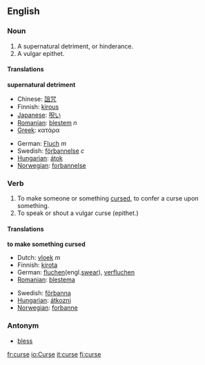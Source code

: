 ==English==

===Noun===
{{en-noun-reg}}

# A supernatural detriment, or hinderance.
# A vulgar epithet.

====Translations====
'''supernatural detriment'''
{{top}}
*Chinese: [[詛咒]]
*Finnish: [[kirous]]
*[[Japanese]]: [[呪い]]
*[[Romanian]]: [[blestem]] ''n''
*[[Greek]]: κατάρα
{{mid}}
*German: [[Fluch]] ''m''
*Swedish: [[förbannelse]] ''c''
*[[Hungarian]]: [[átok]]
*[[Norwegian]]: [[forbannelse]]
{{bottom}}

===Verb===
{{en-infl-reg-other-e|curs|e}}

# To make someone or something [[cursed]], to confer a curse upon something.
# To speak or shout a vulgar curse (epithet.)

====Translations====
'''to make something cursed'''
{{top}}
*Dutch: [[vloek]] ''m''
*Finnish: [[kirota]]
*German: [[fluchen]](engl.[[swear]]), [[verfluchen]]
*[[Romanian]]: [[blestema]]
{{mid}}
*Swedish: [[förbanna]]
*[[Hungarian]]: [[átkozni]]
*[[Norwegian]]: [[forbanne]]
{{bottom}}

===Antonym===
*[[bless]]

[[fr:curse]]
[[io:Curse]]
[[it:curse]]
[[fi:curse]]
